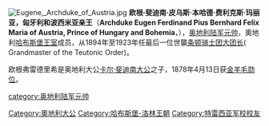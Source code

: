 [[File:Eugene,_Archduke_of_Austria.jpg|thumb]]
'''欧根·斐迪南·皮乌斯·本哈德·费利克斯·玛丽亚，匈牙利和波西米亚亲王'''（'''Archduke Eugen Ferdinand Pius Bernhard Felix Maria of Austria, Prince of Hungary and Bohemia'''，{{bd|1863年|5月21日|1954年|12月30日|catIdx=E}}），[[奥地利陆军元帅|奥地利陆军元帅]]，奧地利[[哈布斯堡王朝|哈布斯堡王室]]成员，从1894年至1923年任最后一位世襲[[条顿骑士团大团长|条顿骑士团大团长]]( Grandmaster of the Teutonic Order)。

欧根弗雷德里希是奥地利大公[[卡尔·斐迪南大公_(奥地利)|卡尔·斐迪南大公]]之子，1878年4月13日获[[金羊毛勋位|金羊毛勋位]]。

{{奧匈帝國元帥}}
{{奧匈帝國大將}}
{{Authority control}}
{{DEFAULTSORT: Eugen}}
[[Category:奧地利大公|Category:奧地利大公]]
[[category:奥地利陆军元帅|category:奥地利陆军元帅]]
[[Category:哈布斯堡-洛林王朝|Category:哈布斯堡-洛林王朝]]
[[Category:特雷西亚军校校友|Category:特雷西亚军校校友]]